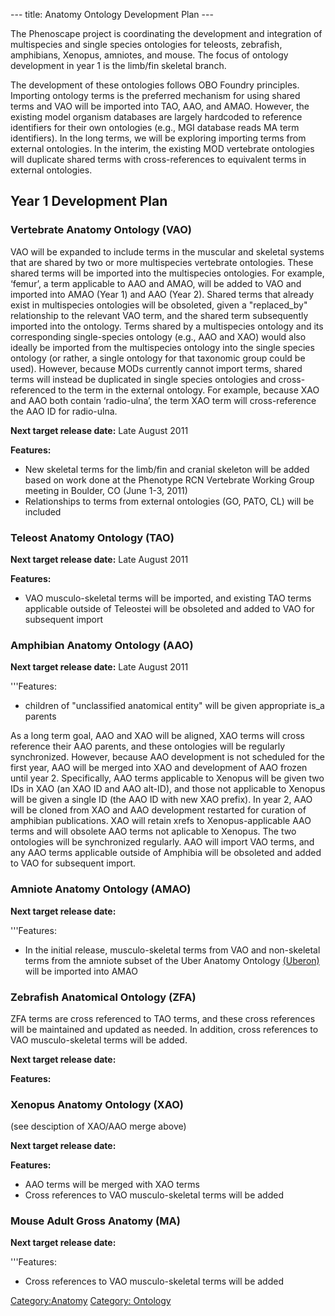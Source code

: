 ---
title: Anatomy Ontology Development Plan
---

The Phenoscape project is coordinating the development and integration of multispecies and single species ontologies for teleosts, zebrafish, amphibians, Xenopus, amniotes, and mouse.  The focus of ontology development in year 1 is the limb/fin skeletal branch.

The development of these ontologies follows OBO Foundry principles. Importing ontology terms is the preferred mechanism for using shared terms and VAO will be imported into TAO, AAO, and AMAO. However, the existing model organism databases are largely hardcoded to reference identifiers for their own ontologies (e.g., MGI database reads MA term identifiers). In the long terms, we will be exploring importing terms from external ontologies. In the interim, the existing MOD vertebrate ontologies will duplicate shared terms with cross-references to equivalent terms in external ontologies.

== Year 1 Development Plan ==

=== Vertebrate Anatomy Ontology (VAO) ===
VAO will be expanded to include terms in the muscular and skeletal systems that are shared by two or more multispecies vertebrate ontologies. These shared terms will be imported into the multispecies ontologies. For example, ‘femur’, a term applicable to AAO and AMAO, will be added to VAO and imported into AMAO (Year 1) and AAO (Year 2). Shared terms that already exist in multispecies ontologies will be obsoleted, given a "replaced_by" relationship to the relevant VAO term, and the shared term subsequently imported into the ontology. Terms shared by a multispecies ontology and its corresponding single-species ontology (e.g., AAO and XAO) would also ideally be imported from the multispecies ontology into the single species ontology (or rather, a single ontology for that taxonomic group could be used). However, because MODs currently cannot import terms, shared terms will instead be duplicated in single species ontologies and cross-referenced to the term in the external ontology. For example, because XAO and AAO both contain ‘radio-ulna’, the term XAO term will cross-reference the AAO ID for radio-ulna.

'''Next target release date:''' Late August 2011

'''Features:'''
*New skeletal terms for the limb/fin and cranial skeleton will be added based on work done at the Phenotype RCN Vertebrate Working Group meeting in Boulder, CO (June 1-3, 2011)
*Relationships to terms from external ontologies (GO, PATO, CL) will be included

=== Teleost Anatomy Ontology (TAO) ===

'''Next target release date:''' Late August 2011

'''Features:'''
*VAO musculo-skeletal terms will be imported, and existing TAO terms applicable outside of Teleostei will be obsoleted and added to VAO for subsequent import

=== Amphibian Anatomy Ontology (AAO) ===
'''Next target release date:''' Late August 2011

'''Features:
*children of "unclassified anatomical entity" will be given appropriate is_a parents

As a long term goal, AAO and XAO will be aligned, XAO terms will cross reference their AAO parents, and these ontologies will be regularly synchronized. However, because AAO development is not scheduled for the first year, AAO will be merged into XAO and development of AAO frozen until year 2. Specifically, AAO terms applicable to Xenopus will be given two IDs in XAO (an XAO ID and AAO alt-ID), and those not applicable to Xenopus will be given a single ID (the AAO ID with new XAO prefix). In year 2, AAO will be cloned from XAO and AAO development restarted for curation of amphibian publications. XAO will retain xrefs to Xenopus-applicable AAO terms and will obsolete AAO terms not aplicable to Xenopus. The two ontologies will be synchronized regularly. AAO will import VAO terms, and any AAO terms applicable outside of Amphibia will be obsoleted and added to VAO for subsequent import.

=== Amniote Anatomy Ontology (AMAO) ===
'''Next target release date:'''

'''Features:
*In the initial release, musculo-skeletal terms from VAO and non-skeletal terms from the amniote subset of the Uber Anatomy Ontology [http://obofoundry.org/cgi-bin/detail.cgi?id=uberon (Uberon)] will be imported into AMAO

=== Zebrafish Anatomical Ontology (ZFA) ===
ZFA terms are cross referenced to TAO terms, and these cross references will be maintained and updated as needed. In addition, cross references to VAO musculo-skeletal terms will be added.

'''Next target release date:'''

'''Features:'''

=== Xenopus Anatomy Ontology (XAO) ===

(see desciption of XAO/AAO merge above)

'''Next target release date:'''

'''Features:'''
* AAO terms will be merged with XAO terms
* Cross references to VAO musculo-skeletal terms will be added

=== Mouse Adult Gross Anatomy (MA) ===
'''Next target release date:'''

'''Features:
* Cross references to VAO musculo-skeletal terms will be added

[[Category:Anatomy]]
[[Category: Ontology]]